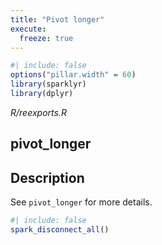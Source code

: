 ```yaml
---
title: "Pivot longer"
execute:
  freeze: true
---
```


```r
#| include: false
options("pillar.width" = 60)
library(sparklyr) 
library(dplyr)
```

*R/reexports.R*

## pivot_longer

## Description
 See `pivot_longer` for more details. 











```r
#| include: false
spark_disconnect_all()
```
